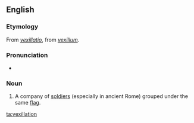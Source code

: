 ==English==

===Etymology===
From {{etyl|la|en}} ''[[vexillatio]]'', from ''[[vexillum]]''.

===Pronunciation===
* {{IPA|/vɛksɪˈleɪʃən/|lang=en}}

===Noun===
{{en-noun}}

# A company of [[soldiers]] (especially in ancient Rome) grouped under the same [[flag]].

[[ta:vexillation]]